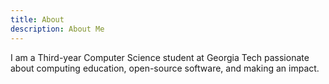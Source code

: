 ```yaml
---
title: About
description: About Me
---
```


I am a Third-year Computer Science student at Georgia Tech passionate about computing education, open-source software, and making an impact.
